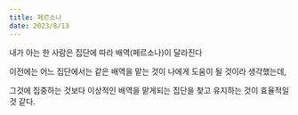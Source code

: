 ```yaml
---
title: 페르소나
date: 2023/8/13
---
```


내가 아는 한 사람은 집단에 따라 배역(페르소나)이 달라진다

이전에는 어느 집단에서는 같은 배역을 맡는 것이 나에게 도움이 될 것이라 생각했는데,

그것에 집중하는 것보다 이상적인 배역을 맡게되는 집단을 찾고 유지하는 것이 효율적일 것 같다.
